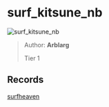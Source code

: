 
# surf_kitsune_nb

![surf_kitsune_nb](https://raw.githubusercontent.com/Sayt123/SurfMapPics/Maps-and-bonuses/csgo/surf_kitsune_nb.jpg)

> Author: **Arblarg**
>
> Tier 1

## Records

[surfheaven](https://surfheaven.eu/map/surf_kitsune_nb)
